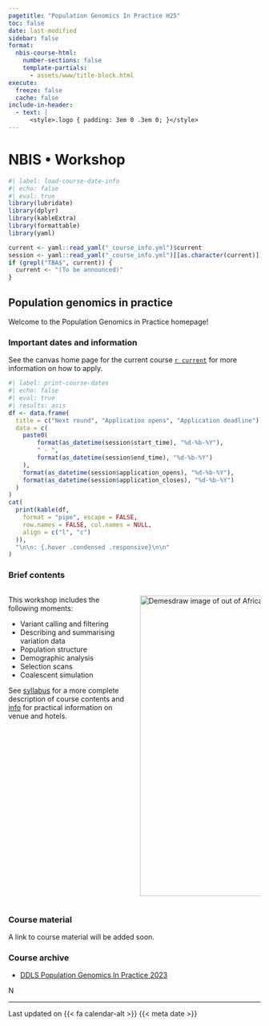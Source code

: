 ```yaml
---
pagetitle: "Population Genomics In Practice H25"
toc: false
date: last-modified
sidebar: false
format:
  nbis-course-html:
    number-sections: false
    template-partials:
      - assets/www/title-block.html
execute:
  freeze: false
  cache: false
include-in-header:
  - text: |
      <style>.logo { padding: 3em 0 .3em 0; }</style>
---
```


# NBIS • Workshop

```r
#| label: load-course-date-info
#| echo: false
#| eval: true
library(lubridate)
library(dplyr)
library(kableExtra)
library(formattable)
library(yaml)

current <- yaml::read_yaml("_course_info.yml")$current
session <- yaml::read_yaml("_course_info.yml")[[as.character(current)]]
if (grepl("TBA$", current)) {
  current <- "(To be announced)"
}
```

## Population genomics in practice

Welcome to the Population Genomics in Practice homepage!

### Important dates and information

See the canvas home page for the current course
[`r current`](`r session$canvas_home_page`) for more
information on how to apply.

```r
#| label: print-course-dates
#| echo: false
#| eval: true
#| results: asis
df <- data.frame(
  title = c("Next round", "Application opens", "Application deadline"),
  data = c(
    paste0(
        format(as_datetime(session$start_time), "%d-%b-%Y"),
        " - ",
        format(as_datetime(session$end_time), "%d-%b-%Y")
    ),
    format(as_datetime(session$application_opens), "%d-%b-%Y"),
    format(as_datetime(session$application_closes), "%d-%b-%Y")
  )
)
cat(
  print(kable(df,
    format = "pipe", escape = FALSE,
    row.names = FALSE, col.names = NULL,
    align = c("l", "c")
  )),
  "\n\n: {.hover .condensed .responsive}\n\n"
)
```

### Brief contents

:::: {.columns}

::: {.column width="50%"}

This workshop includes the following moments:

- Variant calling and filtering
- Describing and summarising variation data
- Population structure
- Demographic analysis
- Selection scans
- Coalescent simulation

See [syllabus](syllabus.qmd) for a more complete description of course
contents and [info](info.qmd) for practical information on venue and
hotels.

:::

::: {.column width="50%"}

![Demesdraw image of out of Africa
model.](img/ooa-demesdraw-fig-1.svg){height="600px"}\

:::

::::

### Course material

::: {.callout-important icon=false .large}

A link to course material will be added soon.

:::

### Course archive

- [DDLS Population Genomics In Practice 2023](https://nbisweden.github.io/workshop-pgip-H23/)

:::{.logo}

![NBIS scilifelab combined logo.](assets/logos/nbis-scilifelab.svg){height="1.2em"}\

:::

---

::: {.landing-update}

::: {.smallest}

Last updated on {{< fa calendar-alt >}} {{< meta date >}}

:::

:::
